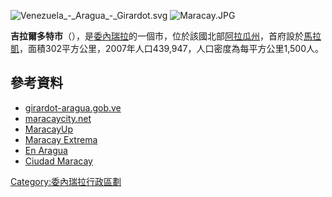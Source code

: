[[Image:Venezuela_-_Aragua_-_Girardot.svg|right]]
[[Image:Maracay.JPG|right]]

'''吉拉爾多特市'''（{{lang-es|Municipio Girardot}}），是[[委內瑞拉|委內瑞拉]]的一個市，位於該國北部[[阿拉瓜州|阿拉瓜州]]，首府設於[[馬拉凱|馬拉凱]]，面積302平方公里，2007年人口439,947，人口密度為每平方公里1,500人。

==參考資料==
*[https://web.archive.org/web/20080311222529/http://girardot-aragua.gob.ve/portal-alcaldias/ girardot-aragua.gob.ve] {{es icon}}
*[http://www.maracaycity.net maracaycity.net]{{Wayback|url=http://www.maracaycity.net/ |date=20080517100754 }}
*[https://web.archive.org/web/20080312121648/http://www.maracayup.com/ MaracayUp]
*[https://web.archive.org/web/20080415143254/http://www.maracayx.com/ Maracay Extrema]
*[https://web.archive.org/web/20080311195500/http://www.enaragua.com/ En Aragua]
*[https://web.archive.org/web/20080410030615/http://www.mcy.com.ve/ Ciudad Maracay]

{{coord|10|15|06|N|67|36|05|W|type:city_source:kolossus-eswiki|display=title}}

{{Venezuela-geo-stub}}
[[Category:委內瑞拉行政區劃|Category:委內瑞拉行政區劃]]